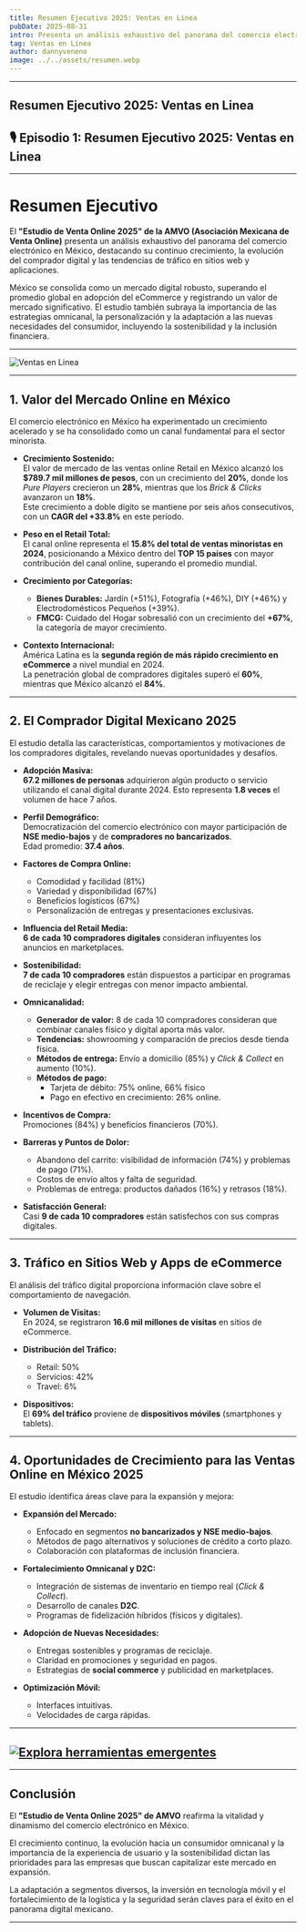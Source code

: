 ```yaml
---
title: Resumen Ejecutivo 2025: Ventas en Linea
pubDate: 2025-08-31
intro: Presenta un análisis exhaustivo del panorama del comercio electrónico en México, destacando su continuo crecimiento, la evolución del comprador digital. 
tag: Ventas en Linea
author: dannyveneno
image: ../../assets/resumen.webp
---
```




---

## Resumen Ejecutivo 2025: Ventas en Linea

## 🎙 Episodio 1: Resumen Ejecutivo 2025: Ventas en Linea

<AudioPlayer
  src='https://res.cloudinary.com/dj0dedvu0/video/upload/v1756664285/E-commerce_en_M%C3%A9xico_2024-2025__AMVO_revela_expansi%C3%B3n__inclusi%C3%B3n_m%C3%B3vil_y_el_reto_IA__j59gfe.mp4'
  title='Resumen Ejecutivo 2025: Ventas en Linea '
/>

---

# Resumen Ejecutivo

El **"Estudio de Venta Online 2025" de la AMVO (Asociación Mexicana de Venta Online)** presenta un análisis exhaustivo del panorama del comercio electrónico en México, destacando su continuo crecimiento, la evolución del comprador digital y las tendencias de tráfico en sitios web y aplicaciones.

México se consolida como un mercado digital robusto, superando el promedio global en adopción del eCommerce y registrando un valor de mercado significativo. El estudio también subraya la importancia de las estrategias omnicanal, la personalización y la adaptación a las nuevas necesidades del consumidor, incluyendo la sostenibilidad y la inclusión financiera.

---

![Ventas en Linea](https://res.cloudinary.com/dj0dedvu0/image/upload/v1756665731/ecommecesquema2025_ob2kq0.png)

---

## 1. Valor del Mercado Online en México

El comercio electrónico en México ha experimentado un crecimiento acelerado y se ha consolidado como un canal fundamental para el sector minorista.

- **Crecimiento Sostenido:**  
  El valor de mercado de las ventas online Retail en México alcanzó los **$789.7 mil millones de pesos**, con un crecimiento del **20%**, donde los _Pure Players_ crecieron un **28%**, mientras que los _Brick & Clicks_ avanzaron un **18%**.  
  Este crecimiento a doble dígito se mantiene por seis años consecutivos, con un **CAGR del +33.8%** en este período.

- **Peso en el Retail Total:**  
  El canal online representa el **15.8% del total de ventas minoristas en 2024**, posicionando a México dentro del **TOP 15 países** con mayor contribución del canal online, superando el promedio mundial.

- **Crecimiento por Categorías:**

  - **Bienes Durables:** Jardín (+51%), Fotografía (+46%), DIY (+46%) y Electrodomésticos Pequeños (+39%).
  - **FMCG:** Cuidado del Hogar sobresalió con un crecimiento del **+67%**, la categoría de mayor crecimiento.

- **Contexto Internacional:**  
  América Latina es la **segunda región de más rápido crecimiento en eCommerce** a nivel mundial en 2024.  
  La penetración global de compradores digitales superó el **60%**, mientras que México alcanzó el **84%**.

---

## 2. El Comprador Digital Mexicano 2025

El estudio detalla las características, comportamientos y motivaciones de los compradores digitales, revelando nuevas oportunidades y desafíos.

- **Adopción Masiva:**  
  **67.2 millones de personas** adquirieron algún producto o servicio utilizando el canal digital durante 2024. Esto representa **1.8 veces** el volumen de hace 7 años.

- **Perfil Demográfico:**  
  Democratización del comercio electrónico con mayor participación de **NSE medio-bajos** y de **compradores no bancarizados**.  
  Edad promedio: **37.4 años**.

- **Factores de Compra Online:**

  - Comodidad y facilidad (81%)
  - Variedad y disponibilidad (67%)
  - Beneficios logísticos (67%)
  - Personalización de entregas y presentaciones exclusivas.

- **Influencia del Retail Media:**  
  **6 de cada 10 compradores digitales** consideran influyentes los anuncios en marketplaces.

- **Sostenibilidad:**  
  **7 de cada 10 compradores** están dispuestos a participar en programas de reciclaje y elegir entregas con menor impacto ambiental.

- **Omnicanalidad:**

  - **Generador de valor:** 8 de cada 10 compradores consideran que combinar canales físico y digital aporta más valor.
  - **Tendencias:** showrooming y comparación de precios desde tienda física.
  - **Métodos de entrega:** Envío a domicilio (85%) y _Click & Collect_ en aumento (10%).
  - **Métodos de pago:**
    - Tarjeta de débito: 75% online, 66% físico
    - Pago en efectivo en crecimiento: 26% online.

- **Incentivos de Compra:**  
  Promociones (84%) y beneficios financieros (70%).

- **Barreras y Puntos de Dolor:**

  - Abandono del carrito: visibilidad de información (74%) y problemas de pago (71%).
  - Costos de envío altos y falta de seguridad.
  - Problemas de entrega: productos dañados (16%) y retrasos (18%).

- **Satisfacción General:**  
  Casi **9 de cada 10 compradores** están satisfechos con sus compras digitales.

---

## 3. Tráfico en Sitios Web y Apps de eCommerce

El análisis del tráfico digital proporciona información clave sobre el comportamiento de navegación.

- **Volumen de Visitas:**  
  En 2024, se registraron **16.6 mil millones de visitas** en sitios de eCommerce.

- **Distribución del Tráfico:**

  - Retail: 50%
  - Servicios: 42%
  - Travel: 6%

- **Dispositivos:**  
  El **69% del tráfico** proviene de **dispositivos móviles** (smartphones y tablets).

---

## 4. Oportunidades de Crecimiento para las Ventas Online en México 2025

El estudio identifica áreas clave para la expansión y mejora:

- **Expansión del Mercado:**

  - Enfocado en segmentos **no bancarizados y NSE medio-bajos**.
  - Métodos de pago alternativos y soluciones de crédito a corto plazo.
  - Colaboración con plataformas de inclusión financiera.

- **Fortalecimiento Omnicanal y D2C:**

  - Integración de sistemas de inventario en tiempo real (_Click & Collect_).
  - Desarrollo de canales **D2C**.
  - Programas de fidelización híbridos (físicos y digitales).

- **Adopción de Nuevas Necesidades:**

  - Entregas sostenibles y programas de reciclaje.
  - Claridad en promociones y seguridad en pagos.
  - Estrategias de **social commerce** y publicidad en marketplaces.

- **Optimización Móvil:**
  - Interfaces intuitivas.
  - Velocidades de carga rápidas.

---

## [![Explora herramientas emergentes](https://res.cloudinary.com/dj0dedvu0/image/upload/v1756666793/resumen_jpbv1g.png)](https://reporteecommerce2025.netlify.app)

---

## Conclusión

El **"Estudio de Venta Online 2025" de AMVO** reafirma la vitalidad y dinamismo del comercio electrónico en México.

El crecimiento continuo, la evolución hacia un consumidor omnicanal y la importancia de la experiencia de usuario y la sostenibilidad dictan las prioridades para las empresas que buscan capitalizar este mercado en expansión.

La adaptación a segmentos diversos, la inversión en tecnología móvil y el fortalecimiento de la logística y la seguridad serán claves para el éxito en el panorama digital mexicano.

---

